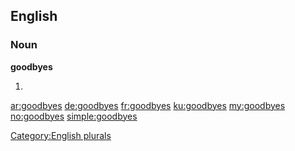 ==English==

===Noun===
'''goodbyes'''

# {{plural of|goodbye}}

[[Category:English plurals]]

[[ar:goodbyes]]
[[de:goodbyes]]
[[fr:goodbyes]]
[[ku:goodbyes]]
[[my:goodbyes]]
[[no:goodbyes]]
[[simple:goodbyes]]